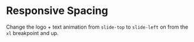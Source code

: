 # Responsive Spacing

Change the logo + text animation from `slide-top` to `slide-left` on from the `xl` breakpoint and up.

